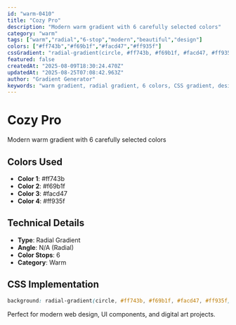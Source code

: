 ```yaml
---
id: "warm-0410"
title: "Cozy Pro"
description: "Modern warm gradient with 6 carefully selected colors"
category: "warm"
tags: ["warm","radial","6-stop","modern","beautiful","design"]
colors: ["#ff743b","#f69b1f","#facd47","#ff935f"]
cssGradient: "radial-gradient(circle, #ff743b, #f69b1f, #facd47, #ff935f)"
featured: false
createdAt: "2025-08-09T18:30:24.470Z"
updatedAt: "2025-08-25T07:08:42.963Z"
author: "Gradient Generator"
keywords: "warm gradient, radial gradient, 6 colors, CSS gradient, design, #ff743b, #f69b1f, #facd47, #ff935f"
---
```


# Cozy Pro

Modern warm gradient with 6 carefully selected colors

## Colors Used
- **Color 1**: #ff743b
- **Color 2**: #f69b1f
- **Color 3**: #facd47
- **Color 4**: #ff935f

## Technical Details
- **Type**: Radial Gradient
- **Angle**: N/A (Radial)
- **Color Stops**: 6
- **Category**: Warm

## CSS Implementation
```css
background: radial-gradient(circle, #ff743b, #f69b1f, #facd47, #ff935f);
```

Perfect for modern web design, UI components, and digital art projects.

